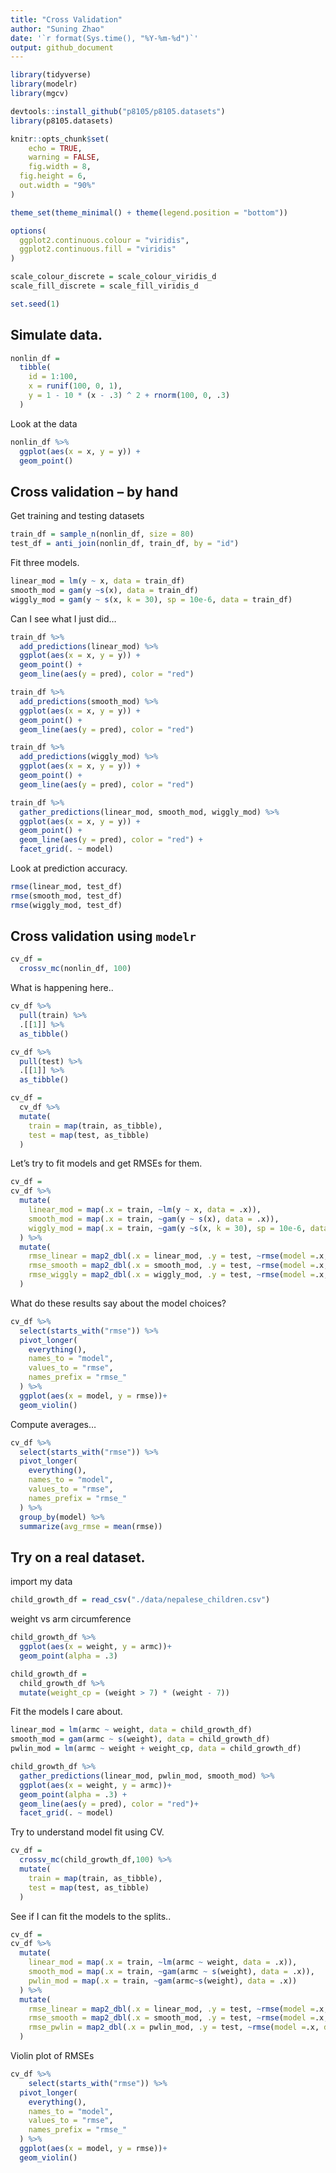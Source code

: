 ```yaml
---
title: "Cross Validation"
author: "Suning Zhao"
date: '`r format(Sys.time(), "%Y-%m-%d")`'
output: github_document
---
```

```r
library(tidyverse)
library(modelr)
library(mgcv)

devtools::install_github("p8105/p8105.datasets")
library(p8105.datasets)

knitr::opts_chunk$set(
	echo = TRUE,
	warning = FALSE,
	fig.width = 8, 
  fig.height = 6,
  out.width = "90%"
)

theme_set(theme_minimal() + theme(legend.position = "bottom"))

options(
  ggplot2.continuous.colour = "viridis",
  ggplot2.continuous.fill = "viridis"
)

scale_colour_discrete = scale_colour_viridis_d
scale_fill_discrete = scale_fill_viridis_d

set.seed(1)
```


## Simulate data.
```r
nonlin_df = 
  tibble(
    id = 1:100,
    x = runif(100, 0, 1),
    y = 1 - 10 * (x - .3) ^ 2 + rnorm(100, 0, .3)
  )

```

Look at the data 

```r
nonlin_df %>% 
  ggplot(aes(x = x, y = y)) +
  geom_point()
```

## Cross validation -- by hand

Get training and testing datasets

```r
train_df = sample_n(nonlin_df, size = 80)
test_df = anti_join(nonlin_df, train_df, by = "id")
```


Fit three models.

```r
linear_mod = lm(y ~ x, data = train_df)
smooth_mod = gam(y ~s(x), data = train_df)
wiggly_mod = gam(y ~ s(x, k = 30), sp = 10e-6, data = train_df)
```

Can I see what I just did...

```r
train_df %>%
  add_predictions(linear_mod) %>% 
  ggplot(aes(x = x, y = y)) +
  geom_point() + 
  geom_line(aes(y = pred), color = "red")
```

```r
train_df %>%
  add_predictions(smooth_mod) %>% 
  ggplot(aes(x = x, y = y)) +
  geom_point() + 
  geom_line(aes(y = pred), color = "red")
```

```r
train_df %>%
  add_predictions(wiggly_mod) %>% 
  ggplot(aes(x = x, y = y)) +
  geom_point() + 
  geom_line(aes(y = pred), color = "red")
```

```r
train_df %>%
  gather_predictions(linear_mod, smooth_mod, wiggly_mod) %>% 
  ggplot(aes(x = x, y = y)) +
  geom_point() + 
  geom_line(aes(y = pred), color = "red") +
  facet_grid(. ~ model)
```

Look at prediction accuracy.

```r
rmse(linear_mod, test_df)
rmse(smooth_mod, test_df)
rmse(wiggly_mod, test_df)
```

## Cross validation using `modelr`

```r
cv_df = 
  crossv_mc(nonlin_df, 100)
```

What is happening here..

```r
cv_df %>% 
  pull(train) %>% 
  .[[1]] %>% 
  as_tibble()

cv_df %>% 
  pull(test) %>% 
  .[[1]] %>% 
  as_tibble()
```

```r
cv_df = 
  cv_df %>% 
  mutate(
    train = map(train, as_tibble),
    test = map(test, as_tibble)
  )
```

Let's try to fit models and get RMSEs for them.

```r
cv_df = 
cv_df %>% 
  mutate(
    linear_mod = map(.x = train, ~lm(y ~ x, data = .x)),
    smooth_mod = map(.x = train, ~gam(y ~ s(x), data = .x)),
    wiggly_mod = map(.x = train, ~gam(y ~s(x, k = 30), sp = 10e-6, data = .x))
  ) %>% 
  mutate(
    rmse_linear = map2_dbl(.x = linear_mod, .y = test, ~rmse(model =.x, data = .y)),
    rmse_smooth = map2_dbl(.x = smooth_mod, .y = test, ~rmse(model =.x, data = .y)),
    rmse_wiggly = map2_dbl(.x = wiggly_mod, .y = test, ~rmse(model =.x, data = .y)),
  )
```

What do these results say about the model choices?

```r
cv_df %>% 
  select(starts_with("rmse")) %>% 
  pivot_longer(
    everything(),
    names_to = "model",
    values_to = "rmse",
    names_prefix = "rmse_"
  ) %>% 
  ggplot(aes(x = model, y = rmse))+
  geom_violin()
```

Compute averages...

```r
cv_df %>% 
  select(starts_with("rmse")) %>% 
  pivot_longer(
    everything(),
    names_to = "model",
    values_to = "rmse",
    names_prefix = "rmse_"
  ) %>% 
  group_by(model) %>% 
  summarize(avg_rmse = mean(rmse))
```

## Try on a real dataset.

import my data

```r
child_growth_df = read_csv("./data/nepalese_children.csv")
```

weight vs arm circumference

```r
child_growth_df %>% 
  ggplot(aes(x = weight, y = armc))+
  geom_point(alpha = .3)

child_growth_df =
  child_growth_df %>% 
  mutate(weight_cp = (weight > 7) * (weight - 7))
```

Fit the models I care about.

```r
linear_mod = lm(armc ~ weight, data = child_growth_df)
smooth_mod = gam(armc ~ s(weight), data = child_growth_df)
pwlin_mod = lm(armc ~ weight + weight_cp, data = child_growth_df)
```

```r
child_growth_df %>% 
  gather_predictions(linear_mod, pwlin_mod, smooth_mod) %>% 
  ggplot(aes(x = weight, y = armc))+
  geom_point(alpha = .3) +
  geom_line(aes(y = pred), color = "red")+
  facet_grid(. ~ model)
```

Try to understand model fit using CV.

```r
cv_df = 
  crossv_mc(child_growth_df,100) %>% 
  mutate(
    train = map(train, as_tibble),
    test = map(test, as_tibble)
  )
```

See if I can fit the models to the splits..

```r
cv_df = 
cv_df %>% 
  mutate(
    linear_mod = map(.x = train, ~lm(armc ~ weight, data = .x)),
    smooth_mod = map(.x = train, ~gam(armc ~ s(weight), data = .x)),
    pwlin_mod = map(.x = train, ~gam(armc~s(weight), data = .x))
  ) %>% 
  mutate(
    rmse_linear = map2_dbl(.x = linear_mod, .y = test, ~rmse(model =.x, data = .y)),
    rmse_smooth = map2_dbl(.x = smooth_mod, .y = test, ~rmse(model =.x, data = .y)),
    rmse_pwlin = map2_dbl(.x = pwlin_mod, .y = test, ~rmse(model =.x, data = .y)),
  )
```

Violin plot of RMSEs

```r
cv_df %>% 
    select(starts_with("rmse")) %>% 
  pivot_longer(
    everything(),
    names_to = "model",
    values_to = "rmse",
    names_prefix = "rmse_"
  ) %>% 
  ggplot(aes(x = model, y = rmse))+
  geom_violin()
```

